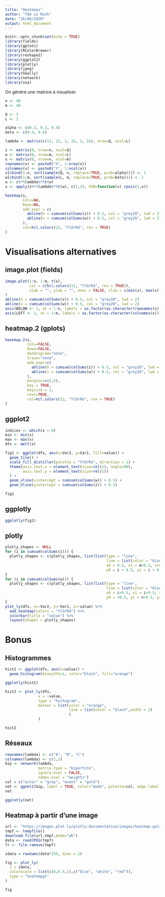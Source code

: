 ```yaml
---
title: "Heatmaps"
author: "Tâm Le Minh"
date: "26/08/2020"
output: html_document
---
```


```r
knitr::opts_chunk$set(echo = TRUE)
library(fields)
library(gplots)
library(RColorBrewer)
library(reshape2)
library(ggplot2)
library(plotly)
library(jpeg)
library(GGally)
library(network)
library(sna)
```

On génère une matrice à visualiser.

```r
n <- 40
m <- 40

Q <- 3
L <- 2

alpha <- c(0.3, 0.3, 0.4)
beta <- c(0.4, 0.6)

lambda <- matrix(c(13, 21, 1, 25, 3, 16), nrow=Q, ncol=L)

z <- matrix(0, nrow=n, ncol=Q)
w <- matrix(0, nrow=m, ncol=L)
x <- matrix(0, nrow=n, ncol=m)
rownames(x) <- paste0("X", 1:nrow(x))
colnames(x) <- paste0("Y", 1:ncol(x))
z[cbind(1:n, sort(sample(Q, n, replace=TRUE, prob=alpha)))] <- 1
w[cbind(1:m, sort(sample(L, m, replace=TRUE, prob=beta)))] <- 1
a <- z%*%lambda%*%t(w)
x <- apply(z%*%lambda%*%t(w), c(1,2), FUN=function(x) rpois(1,x))

heatmap(x, 
        Colv=NA, 
        Rowv=NA, 
        add.expr = c(
          abline(h = cumsum(colSums(z)) + 0.5, col = "grey20", lwd = 2), 
          abline(v = cumsum(colSums(w)) + 0.5, col = "grey20", lwd = 2)
        ),
        col=hcl.colors(12, "YlOrRd", rev = TRUE)
)
```

# Visualisations alternatives

## image.plot (fields)

```r
image.plot(1:n, 1:m, t(x),
           col = c(hcl.colors(12, "YlOrRd", rev = TRUE)),
           xlab = "", ylab = "", axes = FALSE, zlim = c(min(x), max(x))
)
abline(h = cumsum(colSums(z)) + 0.5, col = "grey20", lwd = 2)
abline(v = cumsum(colSums(w)) + 0.5, col = "grey20", lwd = 2)
axis(BELOW <- 1, at = 1:n, labels = as.factor(as.character(rownames(x))), las = 2, cex.axis = 0.6)
axis(LEFT <- 2, at = 1:m, labels = as.factor(as.character(colnames(x))), las = 2, cex.axis = 0.6)
```

## heatmap.2 (gplots)

```r
heatmap.2(x, 
          Colv=FALSE, 
          Rowv=FALSE, 
          dendrogram="none", 
          trace="none",
          add.expr=c(
            abline(h = cumsum(colSums(z)) + 0.5, col = "grey20", lwd = 2), 
            abline(v = cumsum(colSums(w)) + 0.5, col = "grey20", lwd = 2)
          ),
          margins=c(5,5),
          key = TRUE,
          keysize = 2,
          revC=TRUE,
          col=hcl.colors(12, "YlOrRd", rev = TRUE)
)
```

## ggplot2

```r
indices <- which(x > 0)
min <- min(x)
max <- max(x)
dfx <- melt(x)

fig1 <- ggplot(dfx, aes(x=Var2, y=Var1, fill=value)) +
  geom_tile() +
  scale_fill_distiller(palette = "YlOrRd", direction = 1) +
  theme(axis.text.x = element_text(size=rel(1), angle=90), 
        axis.text.y = element_text(size=rel(1))
  ) + 
  geom_vline(xintercept = cumsum(colSums(w)) + 0.5) +
  geom_hline(yintercept = cumsum(colSums(z)) + 0.5)

fig1
```

## ggplotly

```r
ggplotly(fig1)
```


## plotly

```r
plotly_shapes <- NULL
for (i in cumsum(colSums(z))) {
  plotly_shapes <- c(plotly_shapes, list(list(type = "line",
                                              line = list(color = "black"), opacity = 0.8,
                                              x0 = 0.5, x1 = m+0.5, xref = "x",
                                              y0 = i + 0.5, y1 = i + 0.5, yref = "y")))
}
for (i in cumsum(colSums(w))) {
  plotly_shapes <- c(plotly_shapes, list(list(type = "line",
                                              line = list(color = "black"), opacity = 0.8,
                                              x0 = i+0.5, x1 = i+0.5, xref = "x",
                                              y0 = +0.5, y1 = n+0.5, yref = "y")))
}
plot_ly(dfx, x=~Var2, y=~Var1, z=~value) %>%
  add_heatmap(colors = "YlOrRd") %>%
  colorbar(title = "value") %>%
  layout(shapes = plotly_shapes)
```

# Bonus

## Histogrammes

```r
hist1 <- ggplot(dfx, aes(x=value)) +
  geom_histogram(binwidth=1, color="black", fill="orange")

ggplotly(hist1)
```

```r
hist2 <- plot_ly(dfx, 
               x = ~value, 
               type = "histogram",  
               marker = list(color = "orange",
                             line = list(color = "black",width = 2)
                             )
               )

hist2
```

## Réseaux

```r
rownames(lambda) <- c("A", "B", "C")
colnames(lambda) <- c(1,2)
bip <- network(lambda,
               matrix.type = "bipartite",
               ignore.eval = FALSE,
               names.eval = "weights")
col = c("actor" = "grey", "event" = "gold")
net <- ggnet2(bip, label = TRUE, color="mode", palette=col, edge.label = "weights")
net
```

```r
ggplotly(net)
```


## Heatmap à partir d'une image

```r
url <- "https://images.plot.ly/plotly-documentation/images/heatmap-galaxy.jpg"
tmpf <- tempfile()
download.file(url,tmpf,mode="wb")
data <- readJPEG(tmpf)
fr <- file.remove(tmpf)

zdata = rowSums(data*255, dims = 2)

fig <- plot_ly(
  z = zdata,
  colorscale = list(c(0,0.5,1),c("blue", "white", "red")),
  type = "heatmapgl"
)

fig
```

